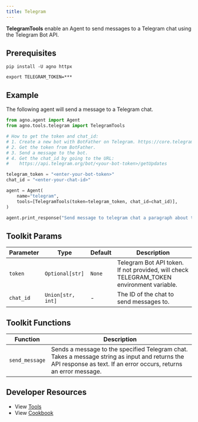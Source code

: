 ```yaml
---
title: Telegram
---
```


**TelegramTools** enable an Agent to send messages to a Telegram chat using the Telegram Bot API.

## Prerequisites



```shell
pip install -U agno httpx
```

```shell
export TELEGRAM_TOKEN=***
```

## Example

The following agent will send a message to a Telegram chat.

```python cookbook/tools/tavily_tools.py
from agno.agent import Agent
from agno.tools.telegram import TelegramTools

# How to get the token and chat_id:
# 1. Create a new bot with BotFather on Telegram. https://core.telegram.org/bots/features#creating-a-new-bot
# 2. Get the token from BotFather.
# 3. Send a message to the bot.
# 4. Get the chat_id by going to the URL:
#    https://api.telegram.org/bot/<your-bot-token>/getUpdates

telegram_token = "<enter-your-bot-token>"
chat_id = "<enter-your-chat-id>"

agent = Agent(
    name="telegram",
    tools=[TelegramTools(token=telegram_token, chat_id=chat_id)],
)

agent.print_response("Send message to telegram chat a paragraph about the moon")
```

## Toolkit Params

| Parameter | Type | Default | Description |
|-----------|------|---------|-------------|
| `token` | `Optional[str]` | `None` | Telegram Bot API token. If not provided, will check TELEGRAM_TOKEN environment variable. |
| `chat_id` | `Union[str, int]` | - | The ID of the chat to send messages to. |

## Toolkit Functions

| Function | Description |
|----------|-------------|
| `send_message` | Sends a message to the specified Telegram chat. Takes a message string as input and returns the API response as text. If an error occurs, returns an error message. |

## Developer Resources

- View [Tools](https://github.com/agno-agi/agno/blob/main/libs/agno/agno/tools/telegram.py)
- View [Cookbook](https://github.com/agno-agi/agno/tree/v2.0/cookbook/tools/telegram_tools.py)
